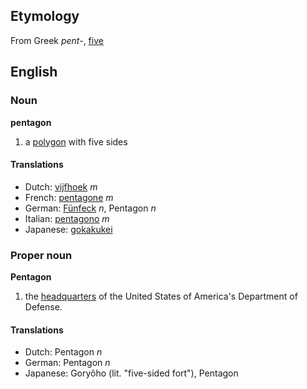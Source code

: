 ==Etymology==
From Greek ''pent-'', [[five]]

==English==
===Noun===
'''pentagon'''
#a [[polygon]] with five sides

====Translations====
*Dutch: [[vijfhoek]] ''m''
*French: [[pentagone]] ''m''
*German: [[Fünfeck]] ''n'', Pentagon ''n''
*Italian: [[pentagono]] ''m''
*Japanese: [[gokakukei]]

===Proper noun===
'''Pentagon'''
#the [[headquarter]]s of the United States of America's Department of Defense.

====Translations====
* Dutch: Pentagon ''n''
* German: Pentagon ''n''
* Japanese: Gory&ocirc;ho (lit. "five-sided fort"), Pentagon